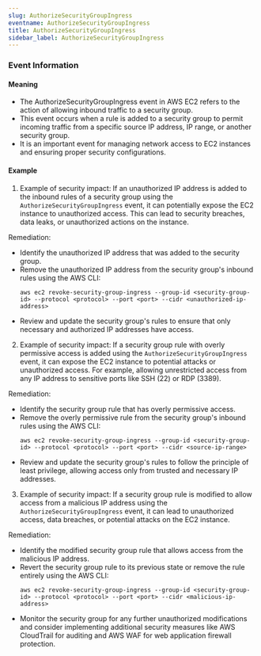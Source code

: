 ```yaml
--- 
slug: AuthorizeSecurityGroupIngress
eventname: AuthorizeSecurityGroupIngress
title: AuthorizeSecurityGroupIngress
sidebar_label: AuthorizeSecurityGroupIngress
---
```

                       


### Event Information

#### Meaning

- The AuthorizeSecurityGroupIngress event in AWS EC2 refers to the action of allowing inbound traffic to a security group.
- This event occurs when a rule is added to a security group to permit incoming traffic from a specific source IP address, IP range, or another security group.
- It is an important event for managing network access to EC2 instances and ensuring proper security configurations.

#### Example

1. Example of security impact: If an unauthorized IP address is added to the inbound rules of a security group using the `AuthorizeSecurityGroupIngress` event, it can potentially expose the EC2 instance to unauthorized access. This can lead to security breaches, data leaks, or unauthorized actions on the instance.

Remediation:
- Identify the unauthorized IP address that was added to the security group.
- Remove the unauthorized IP address from the security group's inbound rules using the AWS CLI:
  ```
  aws ec2 revoke-security-group-ingress --group-id <security-group-id> --protocol <protocol> --port <port> --cidr <unauthorized-ip-address>
  ```
- Review and update the security group's rules to ensure that only necessary and authorized IP addresses have access.

2. Example of security impact: If a security group rule with overly permissive access is added using the `AuthorizeSecurityGroupIngress` event, it can expose the EC2 instance to potential attacks or unauthorized access. For example, allowing unrestricted access from any IP address to sensitive ports like SSH (22) or RDP (3389).

Remediation:
- Identify the security group rule that has overly permissive access.
- Remove the overly permissive rule from the security group's inbound rules using the AWS CLI:
  ```
  aws ec2 revoke-security-group-ingress --group-id <security-group-id> --protocol <protocol> --port <port> --cidr <source-ip-range>
  ```
- Review and update the security group's rules to follow the principle of least privilege, allowing access only from trusted and necessary IP addresses.

3. Example of security impact: If a security group rule is modified to allow access from a malicious IP address using the `AuthorizeSecurityGroupIngress` event, it can lead to unauthorized access, data breaches, or potential attacks on the EC2 instance.

Remediation:
- Identify the modified security group rule that allows access from the malicious IP address.
- Revert the security group rule to its previous state or remove the rule entirely using the AWS CLI:
  ```
  aws ec2 revoke-security-group-ingress --group-id <security-group-id> --protocol <protocol> --port <port> --cidr <malicious-ip-address>
  ```
- Monitor the security group for any further unauthorized modifications and consider implementing additional security measures like AWS CloudTrail for auditing and AWS WAF for web application firewall protection.

 
